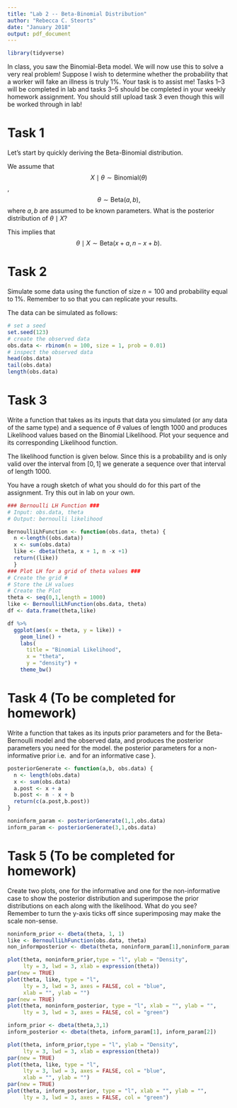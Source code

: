 ```yaml
---
title: "Lab 2 -- Beta-Binomial Distribution"
author: "Rebecca C. Steorts"
date: "January 2018"
output: pdf_document
---
```

```r
library(tidyverse)
```
In class, you saw the Binomial-Beta model. We will now use this to solve a very real problem! Suppose I wish to determine whether the probability that a worker will fake an illness is truly 1\%. Your task is to assist me! Tasks 1--3 will be completed in lab and tasks 3--5 should be completed in your weekly homework assignment. You should still upload task 3 even though this will be worked through in lab! 

# Task 1

Let's start by quickly deriving the Beta-Binomial distribution. 

We assume that 
$$X\mid \theta \sim \text{Binomial} (\theta)$$,
$$\theta \sim \text{Beta}(a,b),$$
where $a,b$ are assumed to be known parameters. What is the posterior distribution of $\theta \mid X$?

\begin{align}
p(\theta \mid X) &\propto 
p(X \mid \theta) p(\theta) \\
&\propto \theta^{x} 
(1 - \theta)^{(n-x)} \times \theta^{(a-1)} (1 - \theta)^{(b-1)}\\
&\propto \theta^{x + a -1} (1 - \theta)^{(n-x + b -1)}.
\end{align}

This implies that 
$$\theta \mid X \sim \text{Beta}(x+a,n-x+b).$$



# Task 2

Simulate some data using the \textsf{rbinom} function of size $n = 100$ and probability equal to 1\%. Remember to \textsf{set.seed(123)} so that you can replicate your results.

The data can be simulated as follows:
```r
# set a seed
set.seed(123)
# create the observed data
obs.data <- rbinom(n = 100, size = 1, prob = 0.01)
# inspect the observed data
head(obs.data)
tail(obs.data)
length(obs.data)
```

# Task 3

Write a function that takes as its inputs that data you simulated (or any data of the same type) and a sequence of $\theta$ values of length 1000 and produces Likelihood values based on the Binomial Likelihood. Plot your sequence and its corresponding Likelihood function.

The likelihood function is given below. Since this is a probability and is only valid over the interval from $[0, 1]$ we generate a sequence over that interval of length 1000.

You have a rough sketch of what you should do for this part of the assignment. Try this out in lab on your own. 

```r
### Bernoulli LH Function ###
# Input: obs.data, theta
# Output: bernoulli likelihood

BernoulliLhFunction <- function(obs.data, theta) { 
  n <-length((obs.data))
  x <- sum(obs.data)
  like <- dbeta(theta, x + 1, n -x +1)
  return((like))
  }
### Plot LH for a grid of theta values ###
# Create the grid #
# Store the LH values
# Create the Plot
theta <- seq(0,1,length = 1000)
like <- BernoulliLhFunction(obs.data, theta)
df <- data.frame(theta,like)

df %>%  
  ggplot(aes(x = theta, y = like)) + 
    geom_line() + 
    labs(
      title = "Binomial Likelihood",
      x = "theta",
      y = "density") + 
    theme_bw()
```



# Task 4 (To be completed for homework)

Write a function that takes as its inputs  prior parameters \textsf{a} and \textsf{b} for the Beta-Bernoulli model and the observed data, and produces the posterior parameters you need for the model. \textbf{Generate and print} the posterior parameters for a non-informative prior i.e. \textsf{(a,b) = (1,1)} and for an informative case \textsf{(a,b) = (3,1)}}.
```r
posteriorGenerate <- function(a,b, obs.data) { 
  n <- length(obs.data)
  x <- sum(obs.data)
  a.post <- x + a
  b.post <- n - x + b
  return(c(a.post,b.post))
}

noninform_param <- posteriorGenerate(1,1,obs.data)
inform_param <- posteriorGenerate(3,1,obs.data)
```
# Task 5 (To be completed for homework)

Create two plots, one for the informative and one for the non-informative case to show the posterior distribution and superimpose the prior distributions on each along with the likelihood. What do you see? Remember to turn the y-axis ticks off since superimposing may make the scale non-sense.

```r
noninform_prior <- dbeta(theta, 1, 1)
like <- BernoulliLhFunction(obs.data, theta)
non_informposterior <- dbeta(theta, noninform_param[1],noninform_param[2])

plot(theta, noninform_prior,type = "l", ylab = "Density",
     lty = 3, lwd = 3, xlab = expression(theta))
par(new = TRUE)
plot(theta, like, type = "l",
     lty = 3, lwd = 3, axes = FALSE, col = "blue", 
     xlab = "", ylab = "") 
par(new = TRUE)
plot(theta, noninform_posterior, type = "l", xlab = "", ylab = "",
     lty = 3, lwd = 3, axes = FALSE, col = "green")
```

```r
inform_prior <- dbeta(theta,3,1)
inform_posterior <- dbeta(theta, inform_param[1], inform_param[2])

plot(theta, inform_prior,type = "l", ylab = "Density",
     lty = 3, lwd = 3, xlab = expression(theta))
par(new = TRUE)
plot(theta, like, type = "l",
     lty = 3, lwd = 3, axes = FALSE, col = "blue", 
     xlab = "", ylab = "") 
par(new = TRUE)
plot(theta, inform_posterior, type = "l", xlab = "", ylab = "",
     lty = 3, lwd = 3, axes = FALSE, col = "green")

```